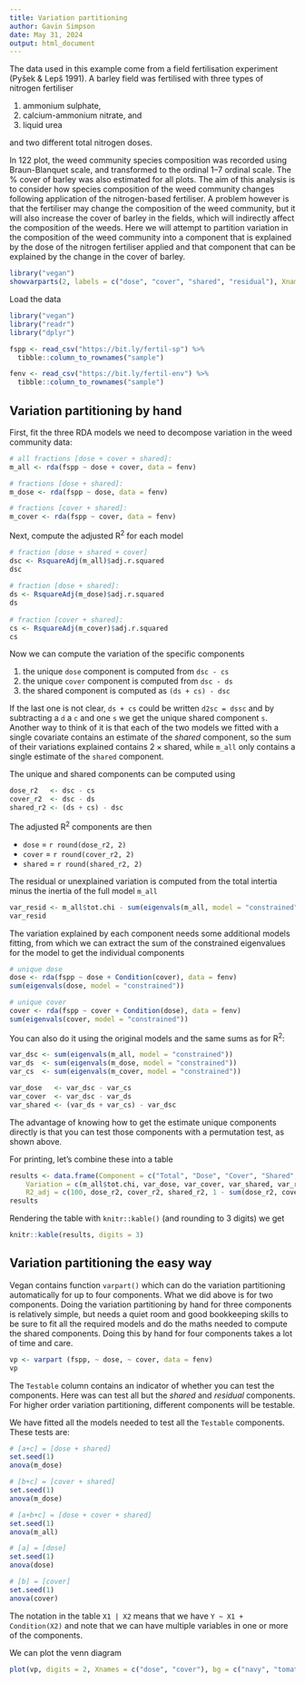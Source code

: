 ```yaml
---
title: Variation partitioning
author: Gavin Simpson
date: May 31, 2024
output: html_document
---
```


The data used in this example come from a field fertilisation experiment (Py&#353;ek & Lep&#353; 1991). A barley field was fertilised with three types of nitrogen fertiliser

1. ammonium sulphate,
2. calcium-ammonium nitrate, and
3. liquid urea

and two different total nitrogen doses.

In 122 plot, the weed community species composition was recorded using Braun-Blanquet scale, and transformed to the ordinal 1&ndash;7 ordinal scale. The % cover of barley was also estimated for all plots. The aim of this analysis is to consider how species composition of the weed community changes following application of the nitrogen-based fertiliser. A problem however is that the fertiliser may change the composition of the weed community, but it will also increase the cover of barley in the fields, which will indirectly affect the composition of the weeds. Here we will attempt to partition variation in the composition of the weed community into a component that is explained by the dose of the nitrogen fertiliser applied and that component that can be explained by the change in the cover of barley.

```r
library("vegan")
showvarparts(2, labels = c("dose", "cover", "shared", "residual"), Xnames = NULL)
```

Load the data

```r
library("vegan")
library("readr")
library("dplyr")

fspp <- read_csv("https://bit.ly/fertil-sp") %>%
  tibble::column_to_rownames("sample")

fenv <- read_csv("https://bit.ly/fertil-env") %>%
  tibble::column_to_rownames("sample")
```

## Variation partitioning by hand

First, fit the three RDA models we need to decompose variation in the weed community data:

```r
# all fractions [dose + cover + shared]:
m_all <- rda(fspp ~ dose + cover, data = fenv)
```

```r
# fractions [dose + shared]:
m_dose <- rda(fspp ~ dose, data = fenv)
```

```r
# fractions [cover + shared]:
m_cover <- rda(fspp ~ cover, data = fenv)
```

Next, compute the adjusted R^2^ for each model

```r
# fraction [dose + shared + cover]
dsc <- RsquareAdj(m_all)$adj.r.squared
dsc
 
# fraction [dose + shared]:
ds <- RsquareAdj(m_dose)$adj.r.squared
ds
 
# fraction [cover + shared]:
cs <- RsquareAdj(m_cover)$adj.r.squared
cs
```

Now we can compute the variation of the specific components

1. the unique `dose` component is computed from `dsc - cs`
2. the unique `cover` component is computed from `dsc - ds`
3. the shared component is computed as `(ds + cs) - dsc`

If the last one is not clear, `ds + cs` could be written `d2sc = dssc` and by subtracting a `d` a `c` and one `s` we get the unique shared component `s`. Another way to think of it is that each of the two models we fitted with a single covariate contains an estimate of the *shared* component, so the sum of their variations explained contains $2 \times \text{shared}$, while `m_all` only contains a single estimate of the `shared` component.

The unique and shared components can be computed using

```r
dose_r2   <- dsc - cs
cover_r2  <- dsc - ds
shared_r2 <- (ds + cs) - dsc
```

The adjusted R^2^ components are then

* `dose` = `r round(dose_r2, 2)`
* `cover` = `r round(cover_r2, 2)`
* `shared` = `r round(shared_r2, 2)`

The residual or unexplained variation is computed from the total intertia minus the inertia of the full model `m_all`

```r
var_resid <- m_all$tot.chi - sum(eigenvals(m_all, model = "constrained"))
var_resid
```

The variation explained by each component needs some additional models fitting, from which we can extract the sum of the constrained eigenvalues for the model to get the individual components

```r
# unique dose
dose <- rda(fspp ~ dose + Condition(cover), data = fenv)
sum(eigenvals(dose, model = "constrained"))

# unique cover
cover <- rda(fspp ~ cover + Condition(dose), data = fenv)
sum(eigenvals(cover, model = "constrained"))
```

You can also do it using the original models and the same sums as for R^2^:

```r
var_dsc <- sum(eigenvals(m_all, model = "constrained"))
var_ds  <- sum(eigenvals(m_dose, model = "constrained"))
var_cs  <- sum(eigenvals(m_cover, model = "constrained"))

var_dose   <- var_dsc - var_cs
var_cover  <- var_dsc - var_ds
var_shared <- (var_ds + var_cs) - var_dsc
```

The advantage of knowing how to get the estimate unique components directly is that you can test those components with a permutation test, as shown above.

For printing, let's combine these into a table

```r
results <- data.frame(Component = c("Total", "Dose", "Cover", "Shared", "Unexplained"),
    Variation = c(m_all$tot.chi, var_dose, var_cover, var_shared, var_resid),
    R2_adj = c(100, dose_r2, cover_r2, shared_r2, 1 - sum(dose_r2, cover_r2, shared_r2)))
results
```

Rendering the table with `knitr::kable()` (and rounding to 3 digits) we get

```r
knitr::kable(results, digits = 3)
```

## Variation partitioning the easy way

Vegan contains function `varpart()` which can do the variation partitioning automatically for up to four components. What we did above is for two components. Doing the variation partitioning by hand for three components is relatively simple, but needs a quiet room and good bookkeeping skills to be sure to fit all the required models and do the maths needed to compute the shared components. Doing this by hand for four components takes a lot of time and care.

```r
vp <- varpart (fspp, ~ dose, ~ cover, data = fenv)
vp
```

The `Testable` column contains an indicator of whether you can test the components. Here was can test all but the *shared* and *residual* components. For higher order variation partitioning, different components will be testable.

We have fitted all the models needed to test all the `Testable` components. These tests are:

```r
# [a+c] = [dose + shared]
set.seed(1)
anova(m_dose)

# [b+c] = [cover + shared]
set.seed(1)
anova(m_dose)

# [a+b+c] = [dose + cover + shared]
set.seed(1)
anova(m_all)

# [a] = [dose]
set.seed(1)
anova(dose)

# [b] = [cover]
set.seed(1)
anova(cover)
```

The notation in the table `X1 | X2` means that we have `Y ~ X1 + Condition(X2)` and note that we can have multiple variables in one or more of the components.

We can plot the venn diagram

```r
plot(vp, digits = 2, Xnames = c("dose", "cover"), bg = c("navy", "tomato"))
```
